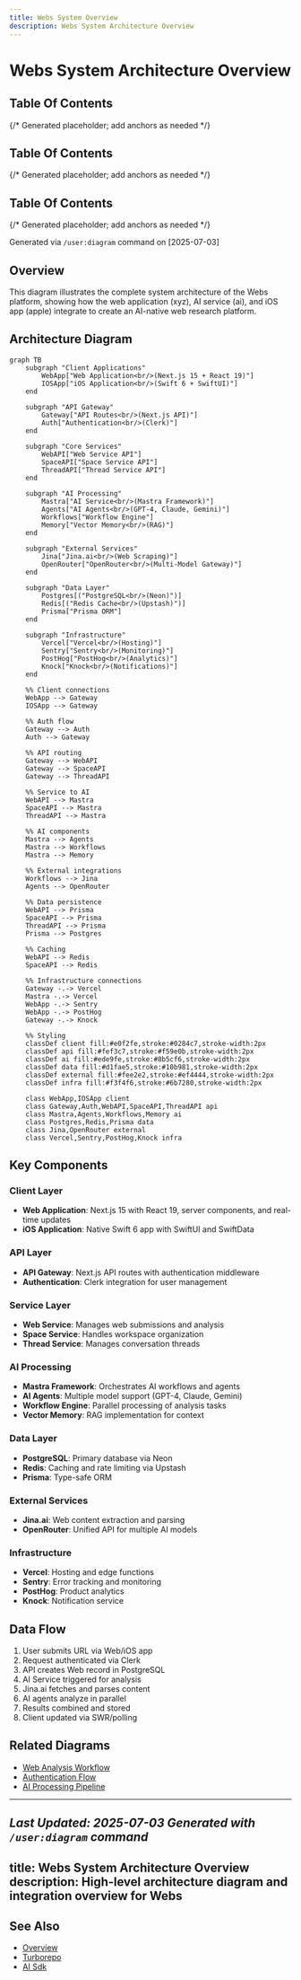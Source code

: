 ```yaml
---
title: Webs System Overview
description: Webs System Architecture Overview
---
```


# Webs System Architecture Overview

## Table Of Contents

{/* Generated placeholder; add anchors as needed */}

## Table Of Contents

{/* Generated placeholder; add anchors as needed */}

## Table Of Contents

{/* Generated placeholder; add anchors as needed */}

Generated via `/user:diagram` command on [2025-07-03]

## Overview

This diagram illustrates the complete system architecture of the Webs platform, showing how the web application (xyz), AI service (ai), and iOS app (apple) integrate to create an AI-native web research platform.

## Architecture Diagram

```mermaid
graph TB
    subgraph "Client Applications"
        WebApp["Web Application<br/>(Next.js 15 + React 19)"]
        IOSApp["iOS Application<br/>(Swift 6 + SwiftUI)"]
    end
    
    subgraph "API Gateway"
        Gateway["API Routes<br/>(Next.js API)"]
        Auth["Authentication<br/>(Clerk)"]
    end
    
    subgraph "Core Services"
        WebAPI["Web Service API"]
        SpaceAPI["Space Service API"]
        ThreadAPI["Thread Service API"]
    end
    
    subgraph "AI Processing"
        Mastra["AI Service<br/>(Mastra Framework)"]
        Agents["AI Agents<br/>(GPT-4, Claude, Gemini)"]
        Workflows["Workflow Engine"]
        Memory["Vector Memory<br/>(RAG)"]
    end
    
    subgraph "External Services"
        Jina["Jina.ai<br/>(Web Scraping)"]
        OpenRouter["OpenRouter<br/>(Multi-Model Gateway)"]
    end
    
    subgraph "Data Layer"
        Postgres[("PostgreSQL<br/>(Neon)")]
        Redis[("Redis Cache<br/>(Upstash)")]
        Prisma["Prisma ORM"]
    end
    
    subgraph "Infrastructure"
        Vercel["Vercel<br/>(Hosting)"]
        Sentry["Sentry<br/>(Monitoring)"]
        PostHog["PostHog<br/>(Analytics)"]
        Knock["Knock<br/>(Notifications)"]
    end
    
    %% Client connections
    WebApp --> Gateway
    IOSApp --> Gateway
    
    %% Auth flow
    Gateway --> Auth
    Auth --> Gateway
    
    %% API routing
    Gateway --> WebAPI
    Gateway --> SpaceAPI
    Gateway --> ThreadAPI
    
    %% Service to AI
    WebAPI --> Mastra
    SpaceAPI --> Mastra
    ThreadAPI --> Mastra
    
    %% AI components
    Mastra --> Agents
    Mastra --> Workflows
    Mastra --> Memory
    
    %% External integrations
    Workflows --> Jina
    Agents --> OpenRouter
    
    %% Data persistence
    WebAPI --> Prisma
    SpaceAPI --> Prisma
    ThreadAPI --> Prisma
    Prisma --> Postgres
    
    %% Caching
    WebAPI --> Redis
    SpaceAPI --> Redis
    
    %% Infrastructure connections
    Gateway -.-> Vercel
    Mastra -.-> Vercel
    WebApp -.-> Sentry
    WebApp -.-> PostHog
    Gateway -.-> Knock
    
    %% Styling
    classDef client fill:#e0f2fe,stroke:#0284c7,stroke-width:2px
    classDef api fill:#fef3c7,stroke:#f59e0b,stroke-width:2px
    classDef ai fill:#ede9fe,stroke:#8b5cf6,stroke-width:2px
    classDef data fill:#d1fae5,stroke:#10b981,stroke-width:2px
    classDef external fill:#fee2e2,stroke:#ef4444,stroke-width:2px
    classDef infra fill:#f3f4f6,stroke:#6b7280,stroke-width:2px
    
    class WebApp,IOSApp client
    class Gateway,Auth,WebAPI,SpaceAPI,ThreadAPI api
    class Mastra,Agents,Workflows,Memory ai
    class Postgres,Redis,Prisma data
    class Jina,OpenRouter external
    class Vercel,Sentry,PostHog,Knock infra
```

## Key Components

### Client Layer
- **Web Application**: Next.js 15 with React 19, server components, and real-time updates
- **iOS Application**: Native Swift 6 app with SwiftUI and SwiftData

### API Layer
- **API Gateway**: Next.js API routes with authentication middleware
- **Authentication**: Clerk integration for user management

### Service Layer
- **Web Service**: Manages web submissions and analysis
- **Space Service**: Handles workspace organization
- **Thread Service**: Manages conversation threads

### AI Processing
- **Mastra Framework**: Orchestrates AI workflows and agents
- **AI Agents**: Multiple model support (GPT-4, Claude, Gemini)
- **Workflow Engine**: Parallel processing of analysis tasks
- **Vector Memory**: RAG implementation for context

### Data Layer
- **PostgreSQL**: Primary database via Neon
- **Redis**: Caching and rate limiting via Upstash
- **Prisma**: Type-safe ORM

### External Services
- **Jina.ai**: Web content extraction and parsing
- **OpenRouter**: Unified API for multiple AI models

### Infrastructure
- **Vercel**: Hosting and edge functions
- **Sentry**: Error tracking and monitoring
- **PostHog**: Product analytics
- **Knock**: Notification service

## Data Flow

1. User submits URL via Web/iOS app
2. Request authenticated via Clerk
3. API creates Web record in PostgreSQL
4. AI Service triggered for analysis
5. Jina.ai fetches and parses content
6. AI agents analyze in parallel
7. Results combined and stored
8. Client updated via SWR/polling

## Related Diagrams

- [Web Analysis Workflow](../data-flow/webs-analysis-workflow.md)
- [Authentication Flow](../data-flow/auth-flow.md)
- [AI Processing Pipeline](../component/ai-pipeline.md)

---

*Last Updated: 2025-07-03*
*Generated with `/user:diagram` command*
---
title: Webs System Architecture Overview
description: High-level architecture diagram and integration overview for Webs
---

## See Also

- [Overview](/architecture/overview)
- [Turborepo](/architecture/turborepo)
- [AI Sdk](/tools/stack/ai-sdk)
